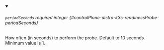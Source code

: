 
<details className="config-field" data-expandable="false" open>
<summary>

###### `periodSeconds` <span className="config-field-required" data-required="false">required</span> <span className="config-field-type">integer</span> <span className="config-field-default"></span> <span className="config-field-enum"></span> {#controlPlane-distro-k3s-readinessProbe-periodSeconds}

How often (in seconds) to perform the probe.
Default to 10 seconds. Minimum value is 1.

</summary>



</details>
